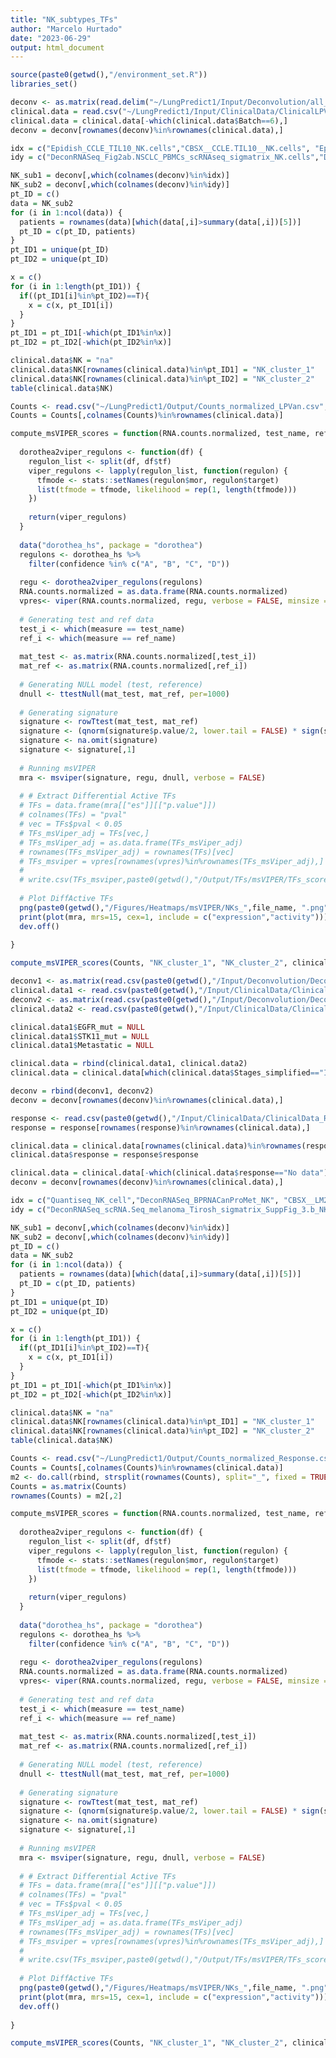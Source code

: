 ```yaml
---
title: "NK_subtypes_TFs"
author: "Marcelo Hurtado"
date: "2023-06-29"
output: html_document
---
```


```r
source(paste0(getwd(),"/environment_set.R"))
libraries_set()
```

```r
deconv <- as.matrix(read.delim("~/LungPredict1/Input/Deconvolution/all_deconvolutions_Counts_LPVan_TPM.txt", row.names=1))
clinical.data = read.csv("~/LungPredict1/Input/ClinicalData/ClinicalLPVan.csv", row.names=1)
clinical.data = clinical.data[-which(clinical.data$Batch==6),]
deconv = deconv[rownames(deconv)%in%rownames(clinical.data),]
```

```r
idx = c("Epidish_CCLE_TIL10_NK.cells","CBSX__CCLE.TIL10__NK.cells", "Epidish_TIL10_NK.cells", "CBSX__TIL10__NK.cells")
idy = c("DeconRNASeq_Fig2ab.NSCLC_PBMCs_scRNAseq_sigmatrix_NK.cells","DeconRNASeq_scRNA.Seq_melanoma_Tirosh_sigmatrix_SuppFig_3.b_NK.cells")

NK_sub1 = deconv[,which(colnames(deconv)%in%idx)]
NK_sub2 = deconv[,which(colnames(deconv)%in%idy)]
pt_ID = c()
data = NK_sub2
for (i in 1:ncol(data)) {
  patients = rownames(data)[which(data[,i]>summary(data[,i])[5])]
  pt_ID = c(pt_ID, patients)
}
pt_ID1 = unique(pt_ID)
pt_ID2 = unique(pt_ID)

x = c()
for (i in 1:length(pt_ID1)) {
  if((pt_ID1[i]%in%pt_ID2)==T){
    x = c(x, pt_ID1[i])
  }
}
pt_ID1 = pt_ID1[-which(pt_ID1%in%x)]
pt_ID2 = pt_ID2[-which(pt_ID2%in%x)]

clinical.data$NK = "na"
clinical.data$NK[rownames(clinical.data)%in%pt_ID1] = "NK_cluster_1"
clinical.data$NK[rownames(clinical.data)%in%pt_ID2] = "NK_cluster_2"
table(clinical.data$NK)
```

```r
Counts <- read.csv("~/LungPredict1/Output/Counts_normalized_LPVan.csv", row.names=1)
Counts = Counts[,colnames(Counts)%in%rownames(clinical.data)]

compute_msVIPER_scores = function(RNA.counts.normalized, test_name, ref_name, measure, file_name){
  
  dorothea2viper_regulons <- function(df) {
    regulon_list <- split(df, df$tf)
    viper_regulons <- lapply(regulon_list, function(regulon) {
      tfmode <- stats::setNames(regulon$mor, regulon$target)
      list(tfmode = tfmode, likelihood = rep(1, length(tfmode)))
    })
    
    return(viper_regulons)
  }
  
  data("dorothea_hs", package = "dorothea")
  regulons <- dorothea_hs %>%
    filter(confidence %in% c("A", "B", "C", "D"))
  
  regu <- dorothea2viper_regulons(regulons)
  RNA.counts.normalized = as.data.frame(RNA.counts.normalized)
  vpres<- viper(RNA.counts.normalized, regu, verbose = FALSE, minsize = 4)
  
  # Generating test and ref data
  test_i <- which(measure == test_name)
  ref_i <- which(measure == ref_name)
  
  mat_test <- as.matrix(RNA.counts.normalized[,test_i])
  mat_ref <- as.matrix(RNA.counts.normalized[,ref_i])
  
  # Generating NULL model (test, reference)
  dnull <- ttestNull(mat_test, mat_ref, per=1000)
  
  # Generating signature
  signature <- rowTtest(mat_test, mat_ref)
  signature <- (qnorm(signature$p.value/2, lower.tail = FALSE) * sign(signature$statistic))
  signature <- na.omit(signature)
  signature <- signature[,1]
  
  # Running msVIPER
  mra <- msviper(signature, regu, dnull, verbose = FALSE)
  
  # # Extract Differential Active TFs
  # TFs = data.frame(mra[["es"]][["p.value"]])
  # colnames(TFs) = "pval"
  # vec = TFs$pval < 0.05
  # TFs_msViper_adj = TFs[vec,]
  # TFs_msViper_adj = as.data.frame(TFs_msViper_adj)
  # rownames(TFs_msViper_adj) = rownames(TFs)[vec]
  # TFs_msviper = vpres[rownames(vpres)%in%rownames(TFs_msViper_adj),]
  # 
  # write.csv(TFs_msviper,paste0(getwd(),"/Output/TFs/msVIPER/TFs_scores_DifferentialActive_", file_name, ".csv"))
  
  # Plot DiffActive TFs
  png(paste0(getwd(),"/Figures/Heatmaps/msVIPER/NKs_",file_name, ".png"), width = 1000, height = 800, res=100)
  print(plot(mra, mrs=15, cex=1, include = c("expression","activity")))
  dev.off()
  
}

compute_msVIPER_scores(Counts, "NK_cluster_1", "NK_cluster_2", clinical.data$NK, "EARLYSTAGE")
```






```r
deconv1 <- as.matrix(read.csv(paste0(getwd(),"/Input/Deconvolution/Deconvolution_LungPredict.csv"), row.names = 1))
clinical.data1 <- read.csv(paste0(getwd(),"/Input/ClinicalData/ClinicalData_LungPredict.csv"), row.names = 1)
deconv2 <- as.matrix(read.csv(paste0(getwd(),"/Input/Deconvolution/Deconvolution_ImmunoPredict.csv"), row.names = 1))
clinical.data2 <- read.csv(paste0(getwd(),"/Input/ClinicalData/ClinicalData_ImmunoPredict.csv"), row.names = 1)

clinical.data1$EGFR_mut = NULL
clinical.data1$STK11_mut = NULL
clinical.data1$Metastatic = NULL

clinical.data = rbind(clinical.data1, clinical.data2)
clinical.data = clinical.data[which(clinical.data$Stages_simplified=="IV"),] #38 SAMPLES

deconv = rbind(deconv1, deconv2)
deconv = deconv[rownames(deconv)%in%rownames(clinical.data),]

response <- read.csv(paste0(getwd(),"/Input/ClinicalData/ClinicalData_Response.csv"), row.names = 1)
response = response[rownames(response)%in%rownames(clinical.data),]

clinical.data = clinical.data[rownames(clinical.data)%in%rownames(response),]
clinical.data$response = response$response

clinical.data = clinical.data[-which(clinical.data$response=="No data"),]
deconv = deconv[rownames(deconv)%in%rownames(clinical.data),]

idx = c("Quantiseq_NK_cell","DeconRNASeq_BPRNACanProMet_NK", "CBSX__LM22__NK_cells_resting")
idy = c("DeconRNASeq_scRNA.Seq_melanoma_Tirosh_sigmatrix_SuppFig_3.b_NK.cells", "CBSX__LM22__NK_cells_activated")

NK_sub1 = deconv[,which(colnames(deconv)%in%idx)]
NK_sub2 = deconv[,which(colnames(deconv)%in%idy)]
pt_ID = c()
data = NK_sub2
for (i in 1:ncol(data)) {
  patients = rownames(data)[which(data[,i]>summary(data[,i])[5])]
  pt_ID = c(pt_ID, patients)
}
pt_ID1 = unique(pt_ID)
pt_ID2 = unique(pt_ID)

x = c()
for (i in 1:length(pt_ID1)) {
  if((pt_ID1[i]%in%pt_ID2)==T){
    x = c(x, pt_ID1[i])
  }
}
pt_ID1 = pt_ID1[-which(pt_ID1%in%x)]
pt_ID2 = pt_ID2[-which(pt_ID2%in%x)]

clinical.data$NK = "na"
clinical.data$NK[rownames(clinical.data)%in%pt_ID1] = "NK_cluster_1"
clinical.data$NK[rownames(clinical.data)%in%pt_ID2] = "NK_cluster_2"
table(clinical.data$NK)
```




```r
Counts <- read.csv("~/LungPredict1/Output/Counts_normalized_Response.csv", row.names=1)
Counts = Counts[,colnames(Counts)%in%rownames(clinical.data)]
m2 <- do.call(rbind, strsplit(rownames(Counts), split="_", fixed = TRUE))
Counts = as.matrix(Counts)
rownames(Counts) = m2[,2]

compute_msVIPER_scores = function(RNA.counts.normalized, test_name, ref_name, measure, file_name){
  
  dorothea2viper_regulons <- function(df) {
    regulon_list <- split(df, df$tf)
    viper_regulons <- lapply(regulon_list, function(regulon) {
      tfmode <- stats::setNames(regulon$mor, regulon$target)
      list(tfmode = tfmode, likelihood = rep(1, length(tfmode)))
    })
    
    return(viper_regulons)
  }
  
  data("dorothea_hs", package = "dorothea")
  regulons <- dorothea_hs %>%
    filter(confidence %in% c("A", "B", "C", "D"))
  
  regu <- dorothea2viper_regulons(regulons)
  RNA.counts.normalized = as.data.frame(RNA.counts.normalized)
  vpres<- viper(RNA.counts.normalized, regu, verbose = FALSE, minsize = 4)
  
  # Generating test and ref data
  test_i <- which(measure == test_name)
  ref_i <- which(measure == ref_name)
  
  mat_test <- as.matrix(RNA.counts.normalized[,test_i])
  mat_ref <- as.matrix(RNA.counts.normalized[,ref_i])
  
  # Generating NULL model (test, reference)
  dnull <- ttestNull(mat_test, mat_ref, per=1000)
  
  # Generating signature
  signature <- rowTtest(mat_test, mat_ref)
  signature <- (qnorm(signature$p.value/2, lower.tail = FALSE) * sign(signature$statistic))
  signature <- na.omit(signature)
  signature <- signature[,1]
  
  # Running msVIPER
  mra <- msviper(signature, regu, dnull, verbose = FALSE)
  
  # # Extract Differential Active TFs
  # TFs = data.frame(mra[["es"]][["p.value"]])
  # colnames(TFs) = "pval"
  # vec = TFs$pval < 0.05
  # TFs_msViper_adj = TFs[vec,]
  # TFs_msViper_adj = as.data.frame(TFs_msViper_adj)
  # rownames(TFs_msViper_adj) = rownames(TFs)[vec]
  # TFs_msviper = vpres[rownames(vpres)%in%rownames(TFs_msViper_adj),]
  # 
  # write.csv(TFs_msviper,paste0(getwd(),"/Output/TFs/msVIPER/TFs_scores_DifferentialActive_", file_name, ".csv"))
  
  # Plot DiffActive TFs
  png(paste0(getwd(),"/Figures/Heatmaps/msVIPER/NKs_",file_name, ".png"), width = 1000, height = 800, res=100)
  print(plot(mra, mrs=15, cex=1, include = c("expression","activity")))
  dev.off()
  
}

compute_msVIPER_scores(Counts, "NK_cluster_1", "NK_cluster_2", clinical.data$NK, "LateStage")
```
